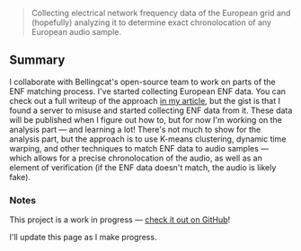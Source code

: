 >Collecting electrical network frequency data of the European grid and (hopefully) analyzing it to determine exact chronolocation of any European audio sample.

## Summary

I collaborate with Bellingcat's open-source team to work on parts of the ENF matching process. I've started collecting European ENF data. You can check out a full writeup of the
approach [in my article](https://borisn.dev/blog/enf-data), but the gist is that I found a server to misuse and started collecting ENF data from it.
These data will be published when I figure out how to, but for now I'm working on the analysis part — and learning a lot! There's not much to show for the analysis part,
but the approach is to use K-means clustering, dynamic time warping, and other techniques to match ENF data to audio samples — which allows for a precise chronolocation of the audio, as well as
an element of verification (if the ENF data doesn't match, the audio is likely fake).

### Notes

This project is a work in progress — [check it out on GitHub](https://github.com/borisnezlobin/enf)!

I'll update this page as I make progress.